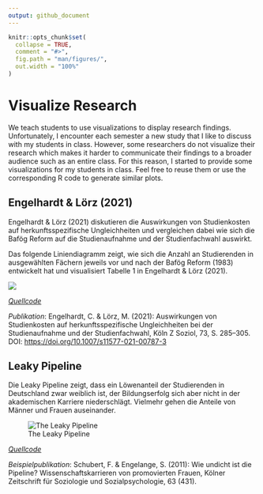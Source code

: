 ```yaml
---
output: github_document
---
```


<!-- README.md is generated from README.Rmd. Please edit that file -->

```r
knitr::opts_chunk$set(
  collapse = TRUE,
  comment = "#>",
  fig.path = "man/figures/",
  out.width = "100%"
)
```

# Visualize Research

<!-- badges: start -->

<!-- badges: end -->

We teach students to use visualizations to display research findings. Unfortunately, I encounter each semester a new study that I like to discuss with my students in class. However, some researchers do not visualize their research which makes it harder to communicate their findings to a broader audience such as an entire class. For this reason, I started to provide some visualizations for my students in class. Feel free to reuse them or use the corresponding R code to generate similar plots.

## Engelhardt & Lörz (2021)

Engelhardt & Lörz (2021) diskutieren die Auswirkungen von Studienkosten auf herkunftsspezifische Ungleichheiten und vergleichen dabei wie sich die Bafög Reform auf die Studienaufnahme und der Studienfachwahl auswirkt.

Das folgende Liniendiagramm zeigt, wie sich die Anzahl an Studierenden in ausgewählten Fächern jeweils vor und nach der Bafög Reform (1983) entwickelt hat und visualisiert Tabelle 1 in Engelhardt & Lörz (2021).

![](man/figures/Engelhardt_Loerz_2021.png)

[*Quellcode*](https://github.com/edgar-treischl/VisualizeResearch/blob/master/R/Engelhardt_L%C3%B6rz_2021.R)

*Publikation*: Engelhardt, C. & Lörz, M. (2021): Auswirkungen von Studienkosten auf herkunftsspezifische Ungleichheiten bei der Studienaufnahme und der Studienfachwahl, Köln Z Soziol, 73, S. 285–305. DOI: <https://doi.org/10.1007/s11577-021-00787-3>

## Leaky Pipeline

Die Leaky Pipeline zeigt, dass ein Löwenanteil der Studierenden in Deutschland zwar weiblich ist, der Bildungserfolg sich aber nicht in der akademischen Karriere niederschlägt. Vielmehr gehen die Anteile von Männer und Frauen auseinander.

![The Leaky Pipeline](man/figures/Leaky_Pipeline.png)

[*Quellcode*](https://github.com/edgar-treischl/VisualizeResearch/blob/master/R/Engelhardt_L%C3%B6rz_2021.R)

*Beispielpublikation*: Schubert, F. & Engelange, S. (2011): Wie undicht ist die Pipeline? Wissenschaftskarrieren von promovierten Frauen, Kölner Zeitschrift für Soziologie und Sozialpsychologie, 63 (431).
